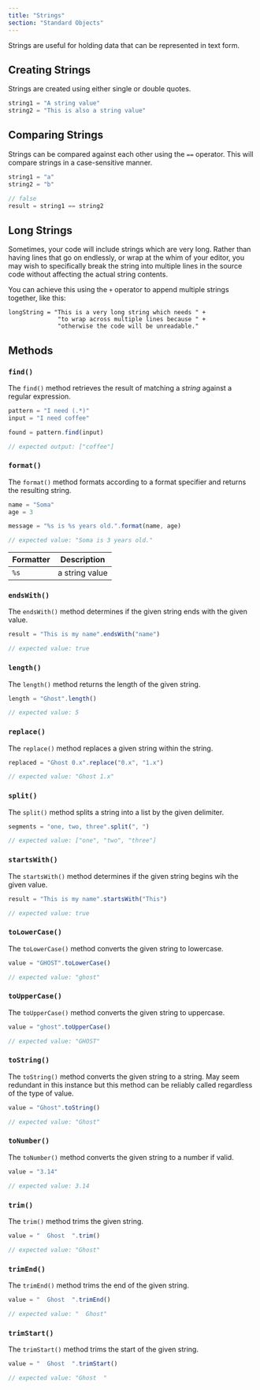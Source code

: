 ```yaml
---
title: "Strings"
section: "Standard Objects"
---
```


Strings are useful for holding data that can be represented in text form.

## Creating Strings

Strings are created using either single or double quotes.

```typescript
string1 = "A string value"
string2 = "This is also a string value"
```

## Comparing Strings

Strings can be compared against each other using the `==` operator. This will compare strings in a case-sensitive manner.

```typescript
string1 = "a"
string2 = "b"

// false
result = string1 == string2
```

## Long Strings

Sometimes, your code will include strings which are very long. Rather than having lines that go on endlessly, or wrap at the whim of your editor, you may wish to specifically break the string into multiple lines in the source code without affecting the actual string contents.

You can achieve this using the `+` operator to append multiple strings together, like this:

```
longString = "This is a very long string which needs " +
              "to wrap across multiple lines because " +
              "otherwise the code will be unreadable."
```

## Methods

### `find()`

The `find()` method retrieves the result of matching a _string_ against a regular expression.

```typescript
pattern = "I need (.*)"
input = "I need coffee"

found = pattern.find(input)

// expected output: ["coffee"]
```

### `format()`

The `format()` method formats according to a format specifier and returns the resulting string.

```typescript
name = "Soma"
age = 3

message = "%s is %s years old.".format(name, age)

// expected value: "Soma is 3 years old."
```

| Formatter | Description |
|-----------|-------------|
| `%s` | a string value |

### `endsWith()`

The `endsWith()` method determines if the given string ends with the given value.

```typescript
result = "This is my name".endsWith("name")

// expected value: true
```

### `length()`

The `length()` method returns the length of the given string.

```typescript
length = "Ghost".length()

// expected value: 5
```

### `replace()`

The `replace()` method replaces a given string within the string.

```typescript
replaced = "Ghost 0.x".replace("0.x", "1.x")

// expected value: "Ghost 1.x"
```

### `split()`

The `split()` method splits a string into a list by the given delimiter.

```typescript
segments = "one, two, three".split(", ")

// expected value: ["one", "two", "three"]
```

### `startsWith()`

The `startsWith()` method determines if the given string begins wih the given value.

```typescript
result = "This is my name".startsWith("This")

// expected value: true
```

### `toLowerCase()`

The `toLowerCase()` method converts the given string to lowercase.

```typescript
value = "GHOST".toLowerCase()

// expected value: "ghost"
```

### `toUpperCase()`

The `toUpperCase()` method converts the given string to uppercase.

```typescript
value = "ghost".toUpperCase()

// expected value: "GHOST"
```

### `toString()`

The `toString()` method converts the given string to a string. May seem redundant in this instance but this method can be reliably called regardless of the type of value.

```typescript
value = "Ghost".toString()

// expected value: "Ghost"
```

### `toNumber()`

The `toNumber()` method converts the given string to a number if valid.

```typescript
value = "3.14"

// expected value: 3.14
```

### `trim()`

The `trim()` method trims the given string.

```typescript
value = "  Ghost  ".trim()

// expected value: "Ghost"
```

### `trimEnd()`

The `trimEnd()` method trims the end of the given string.

```typescript
value = "  Ghost  ".trimEnd()

// expected value: "  Ghost"
```

### `trimStart()`

The `trimStart()` method trims the start of the given string.

```typescript
value = "  Ghost  ".trimStart()

// expected value: "Ghost  "
```